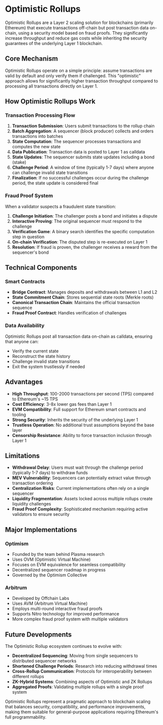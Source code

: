 # Optimistic Rollups

Optimistic Rollups are a Layer 2 scaling solution for blockchains (primarily Ethereum) that execute transactions off-chain but post transaction data on-chain, using a security model based on fraud proofs. They significantly increase throughput and reduce gas costs while inheriting the security guarantees of the underlying Layer 1 blockchain.

## Core Mechanism

Optimistic Rollups operate on a simple principle: assume transactions are valid by default and only verify them if challenged. This "optimistic" approach allows for significantly higher transaction throughput compared to processing all transactions directly on Layer 1.

## How Optimistic Rollups Work

### Transaction Processing Flow

1. **Transaction Submission**: Users submit transactions to the rollup chain
2. **Batch Aggregation**: A sequencer (block producer) collects and orders transactions into batches
3. **State Computation**: The sequencer processes transactions and computes the new state
4. **Data Publication**: Transaction data is posted to Layer 1 as calldata
5. **State Updates**: The sequencer submits state updates including a bond (stake)
6. **Challenge Period**: A window of time (typically 1-7 days) where anyone can challenge invalid state transitions
7. **Finalization**: If no successful challenges occur during the challenge period, the state update is considered final

### Fraud Proof System

When a validator suspects a fraudulent state transition:

1. **Challenge Initiation**: The challenger posts a bond and initiates a dispute
2. **Interactive Proving**: The original sequencer must respond to the challenge
3. **Verification Game**: A binary search identifies the specific computation step in question
4. **On-chain Verification**: The disputed step is re-executed on Layer 1
5. **Resolution**: If fraud is proven, the challenger receives a reward from the sequencer's bond

## Technical Components

### Smart Contracts

- **Bridge Contract**: Manages deposits and withdrawals between L1 and L2
- **State Commitment Chain**: Stores sequential state roots (Merkle roots)
- **Canonical Transaction Chain**: Maintains the official transaction sequence
- **Fraud Proof Contract**: Handles verification of challenges

### Data Availability

Optimistic Rollups post all transaction data on-chain as calldata, ensuring that anyone can:
- Verify the current state
- Reconstruct the state history
- Challenge invalid state transitions
- Exit the system trustlessly if needed

## Advantages

- **High Throughput**: 100-2000 transactions per second (TPS) compared to Ethereum's ~15 TPS
- **Cost Efficiency**: 3-8x lower gas fees than Layer 1
- **EVM Compatibility**: Full support for Ethereum smart contracts and tooling
- **Strong Security**: Inherits the security of the underlying Layer 1
- **Trustless Operation**: No additional trust assumptions beyond the base layer
- **Censorship Resistance**: Ability to force transaction inclusion through Layer 1

## Limitations

- **Withdrawal Delay**: Users must wait through the challenge period (typically 1-7 days) to withdraw funds
- **MEV Vulnerability**: Sequencers can potentially extract value through transaction ordering
- **Centralization Risks**: Current implementations often rely on a single sequencer
- **Liquidity Fragmentation**: Assets locked across multiple rollups create liquidity challenges
- **Fraud Proof Complexity**: Sophisticated mechanism requiring active validators to ensure security

## Major Implementations

### Optimism

- Founded by the team behind Plasma research
- Uses OVM (Optimistic Virtual Machine)
- Focuses on EVM equivalence for seamless compatibility
- Decentralized sequencer roadmap in progress
- Governed by the Optimism Collective

### Arbitrum

- Developed by Offchain Labs
- Uses AVM (Arbitrum Virtual Machine)
- Employs multi-round interactive fraud proofs
- Supports Nitro technology for improved performance
- More complex fraud proof system with multiple validators

## Future Developments

The Optimistic Rollup ecosystem continues to evolve with:

- **Decentralized Sequencing**: Moving from single sequencers to distributed sequencer networks
- **Shortened Challenge Periods**: Research into reducing withdrawal times
- **Cross-Rollup Communication**: Protocols for interoperability between different rollups
- **ZK-Hybrid Systems**: Combining aspects of Optimistic and ZK Rollups
- **Aggregated Proofs**: Validating multiple rollups with a single proof system

Optimistic Rollups represent a pragmatic approach to blockchain scaling that balances security, compatibility, and performance improvements, making them suitable for general-purpose applications requiring Ethereum's full programmability. 